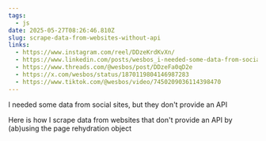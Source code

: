 ```yaml
---
tags:
  - js
date: 2025-05-27T08:26:46.810Z
slug: scrape-data-from-websites-without-api
links:
  - https://www.instagram.com/reel/DDzeKrdKvXn/
  - https://www.linkedin.com/posts/wesbos_i-needed-some-data-from-social-sites-but-activity-7275886067923214336-Vllk/
  - https://www.threads.com/@wesbos/post/DDzeFa0qD2e
  - https://x.com/wesbos/status/1870119804146987283
  - https://www.tiktok.com/@wesbos/video/7450209036114398470
---
```


I needed some data from social sites, but they don't provide an API

Here is how I scrape data from websites that don't provide an API by (ab)using the page rehydration object
